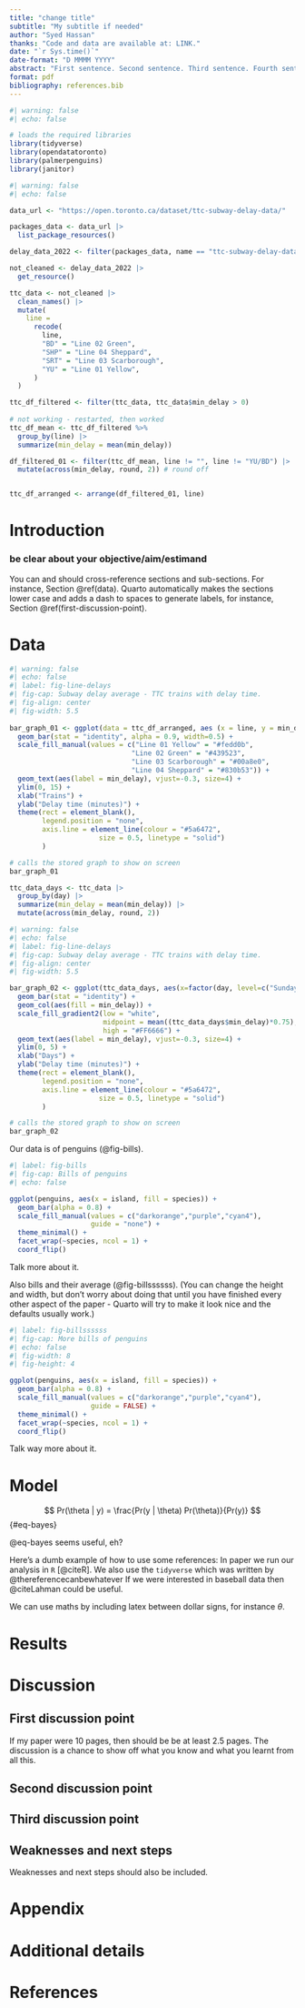 ```yaml
---
title: "change title"
subtitle: "My subtitle if needed"
author: "Syed Hassan"
thanks: "Code and data are available at: LINK."
date: "`r Sys.time()`"
date-format: "D MMMM YYYY"
abstract: "First sentence. Second sentence. Third sentence. Fourth sentence."
format: pdf
bibliography: references.bib
---
```



```r
#| warning: false
#| echo: false

# loads the required libraries
library(tidyverse)
library(opendatatoronto)
library(palmerpenguins)
library(janitor)

```


```r
#| warning: false
#| echo: false

data_url <- "https://open.toronto.ca/dataset/ttc-subway-delay-data/"

packages_data <- data_url |> 
  list_package_resources()

delay_data_2022 <- filter(packages_data, name == "ttc-subway-delay-data-2022")

not_cleaned <- delay_data_2022 |> 
  get_resource()

ttc_data <- not_cleaned |>  
  clean_names() |> 
  mutate(
    line =
      recode(
        line,
        "BD" = "Line 02 Green",
        "SHP" = "Line 04 Sheppard",
        "SRT" = "Line 03 Scarborough",
        "YU" = "Line 01 Yellow",
      )
  )

ttc_df_filtered <- filter(ttc_data, ttc_data$min_delay > 0)
  
# not working - restarted, then worked
ttc_df_mean <- ttc_df_filtered %>% 
  group_by(line) |> 
  summarize(min_delay = mean(min_delay))

df_filtered_01 <- filter(ttc_df_mean, line != "", line != "YU/BD") |> 
  mutate(across(min_delay, round, 2)) # round off


ttc_df_arranged <- arrange(df_filtered_01, line)

```


# Introduction

### be clear about your objective/aim/estimand
You can and should cross-reference sections and sub-sections. For instance, Section \@ref(data). Quarto automatically makes the sections lower case and adds a dash to spaces to generate labels, for instance, Section \@ref(first-discussion-point). 



# Data

```r
#| warning: false
#| echo: false
#| label: fig-line-delays
#| fig-cap: Subway delay average - TTC trains with delay time.
#| fig-align: center
#| fig-width: 5.5
 
bar_graph_01 <- ggplot(data = ttc_df_arranged, aes (x = line, y = min_delay, fill = line)) +
  geom_bar(stat = "identity", alpha = 0.9, width=0.5) +
  scale_fill_manual(values = c("Line 01 Yellow" = "#fedd0b",
                              "Line 02 Green" = "#439523",
                              "Line 03 Scarborough" = "#00a8e0",
                              "Line 04 Sheppard" = "#830b53")) +
  geom_text(aes(label = min_delay), vjust=-0.3, size=4) +
  ylim(0, 15) +
  xlab("Trains") +
  ylab("Delay time (minutes)") +
  theme(rect = element_blank(),
        legend.position = "none",
        axis.line = element_line(colour = "#5a6472", 
                      size = 0.5, linetype = "solid")
        )

# calls the stored graph to show on screen
bar_graph_01


```


```r

ttc_data_days <- ttc_data |> 
  group_by(day) |> 
  summarize(min_delay = mean(min_delay)) |> 
  mutate(across(min_delay, round, 2))

```


```r
#| warning: false
#| echo: false
#| label: fig-line-delays
#| fig-cap: Subway delay average - TTC trains with delay time.
#| fig-align: center
#| fig-width: 5.5

bar_graph_02 <- ggplot(ttc_data_days, aes(x=factor(day, level=c("Sunday", "Monday", "Tuesday", "Wednesday", "Thursday", "Friday", "Saturday")), y = min_delay)) +
  geom_bar(stat = "identity") +
  geom_col(aes(fill = min_delay)) + 
  scale_fill_gradient2(low = "white",
                       midpoint = mean((ttc_data_days$min_delay)*0.75),
                       high = "#FF6666") +
  geom_text(aes(label = min_delay), vjust=-0.3, size=4) +
  ylim(0, 5) +
  xlab("Days") +
  ylab("Delay time (minutes)") +
  theme(rect = element_blank(),
        legend.position = "none",
        axis.line = element_line(colour = "#5a6472", 
                      size = 0.5, linetype = "solid")
        )

# calls the stored graph to show on screen
bar_graph_02

```



Our data is of penguins (@fig-bills).

```r
#| label: fig-bills
#| fig-cap: Bills of penguins
#| echo: false

ggplot(penguins, aes(x = island, fill = species)) +
  geom_bar(alpha = 0.8) +
  scale_fill_manual(values = c("darkorange","purple","cyan4"),
                    guide = "none") +
  theme_minimal() +
  facet_wrap(~species, ncol = 1) +
  coord_flip()
```

Talk more about it.

Also bills and their average (@fig-billssssss). (You can change the height and width, but don't worry about doing that until you have finished every other aspect of the paper - Quarto will try to make it look nice and the defaults usually work.)

```r
#| label: fig-billssssss
#| fig-cap: More bills of penguins
#| echo: false
#| fig-width: 8
#| fig-height: 4

ggplot(penguins, aes(x = island, fill = species)) +
  geom_bar(alpha = 0.8) +
  scale_fill_manual(values = c("darkorange","purple","cyan4"),
                    guide = FALSE) +
  theme_minimal() +
  facet_wrap(~species, ncol = 1) +
  coord_flip()
```

Talk way more about it. 



# Model

$$
Pr(\theta | y) = \frac{Pr(y | \theta) Pr(\theta)}{Pr(y)}
$$ {#eq-bayes}

@eq-bayes seems useful, eh?

Here's a dumb example of how to use some references: In paper we run our analysis in `R` [@citeR]. We also use the `tidyverse` which was written by @thereferencecanbewhatever If we were interested in baseball data then @citeLahman could be useful. 

We can use maths by including latex between dollar signs, for instance $\theta$.


# Results

# Discussion

## First discussion point

If my paper were 10 pages, then should be be at least 2.5 pages. The discussion is a chance to show off what you know and what you learnt from all this. 

## Second discussion point

## Third discussion point

## Weaknesses and next steps

Weaknesses and next steps should also be included.

\newpage

\appendix

# Appendix {-}


# Additional details


\newpage


# References


